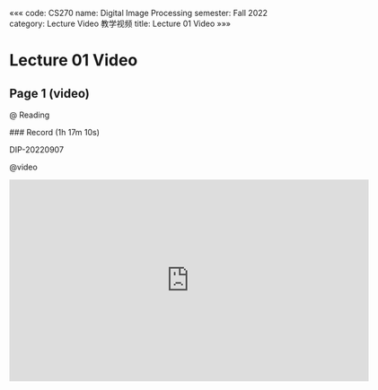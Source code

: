 «««
code: CS270
name: Digital Image Processing
semester: Fall 2022
category: Lecture Video 教学视频
title: Lecture 01 Video
»»»

# Lecture 01 Video

## Page 1 (video)

@ Reading

<div class="markdown-body">
### Record (1h 17m 10s)

DIP-20220907
</div>

@video

<iframe src="https://sbbrisk.com/e/3zfwx6mwkca0.html" frameborder=0 marginwidth=0 marginheight=0 scrolling=no width=640 height=360 allowfullscreen></iframe>
